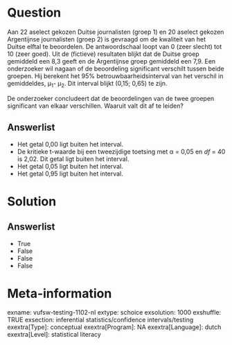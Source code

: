Question
========
Aan 22 aselect gekozen Duitse journalisten (groep 1) en 20 aselect
gekozen Argentijnse journalisten (groep 2) is gevraagd om de kwaliteit
van het Duitse elftal te beoordelen. De antwoordschaal loopt van 0 (zeer
slecht) tot 10 (zeer goed). Uit de (fictieve) resultaten blijkt dat de
Duitse groep gemiddeld een 8,3 geeft en de Argentijnse groep gemiddeld
een 7,9. Een onderzoeker wil nagaan of de beoordeling significant
verschilt tussen beide groepen. Hij berekent het 95%
betrouwbaarheidsinterval van het verschil in gemiddeldes, µ<sub>1</sub>-
µ<sub>2</sub>. Dit interval blijkt (0,15; 0,65) te zijn.  
  
De onderzoeker concludeert dat de beoordelingen van de twee groepen
significant van elkaar verschillen. Waaruit valt dit af te leiden?

Answerlist
----------
* Het getal 0,00 ligt buiten het interval.
* De kritieke t-waarde bij een tweezijdige toetsing met α = 0,05 en *df* =
  40 is 2,02. Dit getal ligt buiten het interval.
* Het getal 0,05 ligt buiten het interval.
* Het getal 0,95 ligt buiten het interval.

Solution
========










Answerlist
----------
* True
* False
* False
* False

Meta-information
================
exname: vufsw-testing-1102-nl
extype: schoice
exsolution: 1000
exshuffle: TRUE
exsection: inferential statistics/confidence intervals/testing
exextra[Type]: conceptual
exextra[Program]: NA
exextra[Language]: dutch
exextra[Level]: statistical literacy

